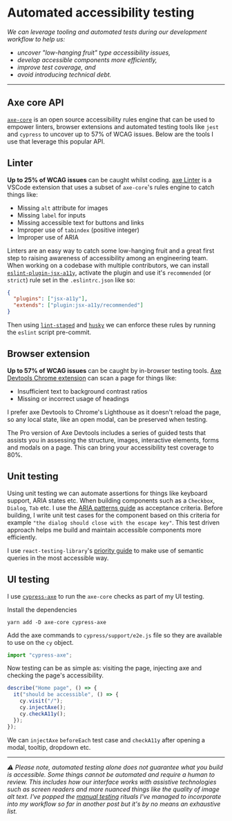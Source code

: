 
<Helmet>
  <title>Automated accessibility testing | Alizeh Khan</title>
</Helmet>

<Container>

# Automated accessibility testing

*We can leverage tooling and automated tests during our development workflow to help us:*

- *uncover "low-hanging fruit" type accessibility issues,*
- *develop accessible components more efficiently,*
- *improve test coverage, and*
- *avoid introducing technical debt.*

---

## Axe core API

[`axe-core`](https://github.com/dequelabs/axe-core) is an open source accessibility rules engine that can be used to empower linters, browser extensions and automated testing tools like `jest` and `cypress` to uncover up to 57% of WCAG issues. Below are the tools I use that leverage this popular API.

## Linter

**Up to 25% of WCAG issues** can be caught whilst coding. [axe Linter](https://marketplace.visualstudio.com/items?itemName=deque-systems.vscode-axe-linter) is a VSCode extension that uses a subset of `axe-core`'s rules engine to catch things like:

- Missing `alt` attribute for images
- Missing `label` for inputs
- Missing accessible text for buttons and links
- Improper use of `tabindex` (positive integer)
- Improper use of ARIA

Linters are an easy way to catch some low-hanging fruit and a great first step to raising awareness of accessibility among an engineering team. When working on a codebase with multiple contributors, we can install [`eslint-plugin-jsx-a11y`](https://github.com/jsx-eslint/eslint-plugin-jsx-a11y), activate the plugin and use it's `recommended` (or `strict`) rule set in the `.eslintrc.json` like so:

```json
{
  "plugins": ["jsx-a11y"],
  "extends": ["plugin:jsx-a11y/recommended"]
}
```

Then using [`lint-staged`](https://github.com/okonet/lint-staged) and [`husky`](https://github.com/typicode/husky) we can enforce these rules by running the `eslint` script pre-commit.

## Browser extension

**Up to 57% of WCAG issues** can be caught by in-browser testing tools. [Axe Devtools Chrome extension](https://chrome.google.com/webstore/detail/axe-devtools-web-accessib/lhdoppojpmngadmnindnejefpokejbdd) can scan a page for things like:

- Insufficient text to background contrast ratios
- Missing or incorrect usage of headings

I prefer axe Devtools to Chrome's Lighthouse as it doesn't reload the page, so any local state, like an open modal, can be preserved when testing.

The Pro version of Axe Devtools includes a series of guided tests that assists you in assessing the structure, images, interactive elements, forms and modals on a page. This can bring your accessibility test coverage to 80%.

## Unit testing

Using unit testing we can automate assertions for things like keyboard support, ARIA states etc. When building components such as a `Checkbox`, `Dialog`, `Tab` etc. I use the [ARIA patterns guide](https://www.w3.org/WAI/ARIA/apg/patterns/) as acceptance criteria. Before building, I write unit test cases for the component based on this criteria for example `"the dialog should close with the escape key"`. This test driven approach helps me build and maintain accessible components more efficiently.

I use `react-testing-library`'s [priority guide](https://testing-library.com/docs/queries/about/#priority) to make use of semantic queries in the most accessible way.

## UI testing

I use [`cypress-axe`](https://github.com/component-driven/cypress-axe) to run the `axe-core` checks as part of my UI testing.

Install the dependencies

```shell
yarn add -D axe-core cypress-axe
```

Add the axe commands to `cypress/support/e2e.js` file so they are available to use on the `cy` object.

```javascript
import "cypress-axe";
```

Now testing can be as simple as: visiting the page, injecting axe and checking the page's accessibility.

```javascript
describe("Home page", () => {
  it("should be accessible", () => {
    cy.visit("/");
    cy.injectAxe();
    cy.checkA11y();
  });
});
```

We can `injectAxe` `beforeEach` test case and `checkA11y` after opening a modal, tooltip, dropdown etc.

---

*⚠️ Please note, automated testing alone does not guarantee what you build is accessible. Some things cannot be automated and require a human to review. This includes how our interface works with assistive technologies such as screen readers and more nuanced things like the quality of image alt text. I've popped the [manual testing](/blog/manual-accessibility-testing) rituals I've managed to incorporate into my workflow so far in another post but it's by no means an exhaustive list.*

</Container>
